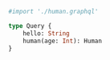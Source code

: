 ```graphql
#import './human.graphql'

type Query {
    hello: String
    human(age: Int): Human
}
```